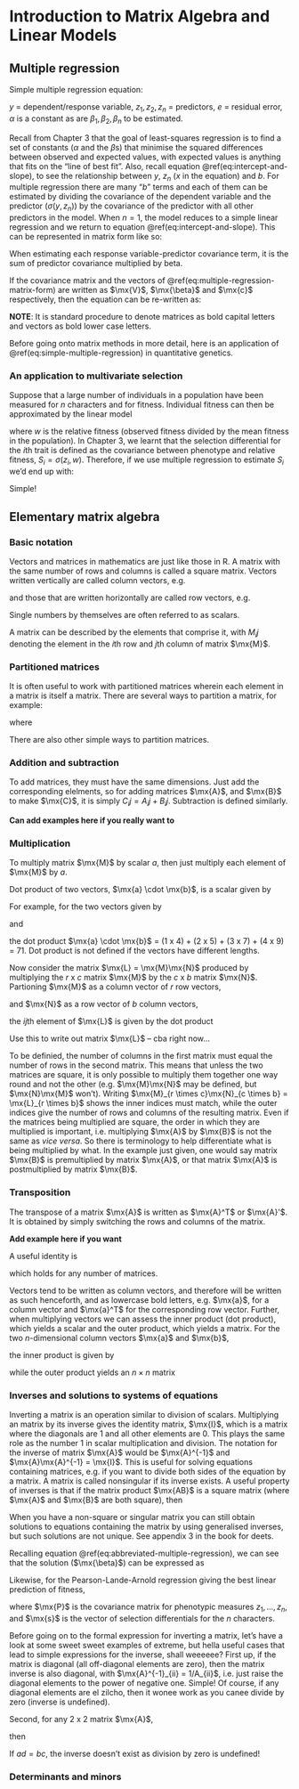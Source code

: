 # Introduction to Matrix Algebra and Linear Models

$$\newcommand{\mx}[1]{\mathbf{#1}}$$

## Multiple regression

Simple multiple regression equation:

\begin{equation}
	y = \alpha + \beta_1z_1 + \beta_2z_2 + \dots + \beta_nz_n + e
	(\#eq:simple-multiple-regression)
\end{equation}

$y$ = dependent/response variable, $z_1, z_2, z_n$ = predictors, $e$ = residual error, $\alpha$ is a constant as are $\beta_1, \beta_2, \beta_n$ to be estimated.

Recall from Chapter 3 that the goal of least-squares regression is to find a set of constants ($\alpha$ and the $\beta$s) that minimise the squared differences between observed and expected values, with expected values is anything that fits on the "line of best fit". Also, recall equation \@ref(eq:intercept-and-slope), to see the relationship between $y$, $z_n$ ($x$ in the equation) and $b$. For multiple regression there are many "$b$" terms and each of them can be estimated by dividing the covariance of the dependent variable and the predictor ($\sigma(y, z_n)$) by the covariance of the predictor with all other predictors in the model. When $n = 1$, the model reduces to a simple linear regression and we return to equation \@ref(eq:intercept-and-slope). This can be represented in matrix form like so:

\begin{equation}
	\begin{pmatrix}
		\sigma^2(z_1) & \sigma(z_1, z_n) & \dots & \sigma(z_1, z_n) \\
		\sigma(z_1, z_1) & \sigma^2(z_2) & \dots & \sigma(z_2, z_n) \\
		\vdots & \vdots & \ddots & \vdots \\
		\sigma(z_1, z_n) & \sigma(z_2, z_n) & \dots & \sigma^2(z_n)
	\end{pmatrix}
	\begin{pmatrix}
		\beta_1 \\
		\beta_2 \\
		\vdots \\
		\beta_n
	\end{pmatrix}
	=
	\begin{pmatrix}
		\sigma(y, z_1) \\
		\sigma(y, z_2) \\
		\vdots \\
		\sigma(y, z_n)
	\end{pmatrix}
	(\#eq:multiple-regression-matrix-form)
\end{equation}

When estimating each response variable-predictor covariance term, it is the sum of predictor covariance multiplied by beta.

If the covariance matrix and the vectors of \@ref(eq:multiple-regression-matrix-form) are written as $\mx{V}$, $\mx{\beta}$ and $\mx{c}$ respectively, then the equation can be re-written as:

\begin{equation}
	\mx{V\beta} = \mx{c}
	(\#eq:abbreviated-multiple-regression)
\end{equation}

__NOTE__: It is standard procedure to denote matrices as bold capital letters and vectors as bold lower case letters.

Before going onto matrix methods in more detail, here is an application of \@ref(eq:simple-multiple-regression) in quantitative genetics.

### An application to multivariate selection

Suppose that a large number of individuals in a population have been measured for $n$ characters and for fitness. Individual fitness can then be approximated by the linear model

\begin{equation}
	w = \alpha + \beta_1z_1 + \beta_2z_2 + ... + \beta_nz_n + e
	(\#eq:fitness-linear-model)
\end{equation}

where $w$ is the relative fitness (observed fitness divided by the mean fitness in the population). In Chapter 3, we learnt that the selection differential for the $i$th trait is defined as the covariance between phenotype and relative fitness, $S_i = \sigma(z_i, w)$. Therefore, if we use multiple regression to estimate $S_i$ we'd end up with:

\begin{equation}
	S_i = \beta_i\sigma^2(z_i) + \sum^n_{j \neq i} {\beta_j\sigma(z_i, z_j)}
	(\#eq:ith-selection-differential) 
\end{equation}

Simple!

## Elementary matrix algebra

### Basic notation
Vectors and matrices in mathematics are just like those in R. A matrix with the same number of rows and columns is called a square matrix. Vectors written vertically are called column vectors, e.g. 

\begin{equation}
	\mx{a} = 
	\begin{pmatrix}
		12 \\
		13 \\
		47
	\end{pmatrix}
	\notag
\end{equation}

and those that are written horizontally are called row vectors, e.g. 

\begin{equation}
	\mx{b} = 
	\begin{pmatrix}
		12 & 13 & 47
	\end{pmatrix}
	\notag
\end{equation}

Single numbers by themselves are often referred to as scalars.

A matrix can be described by the elements that comprise it, with $M_ij$ denoting the element in the $i$th row and $j$th column of matrix $\mx{M}$.

### Partitioned matrices

It is often useful to work with partitioned matrices wherein each element in a matrix is itself a matrix. There are several ways to partition a matrix, for example: 

\begin{equation}
	\mx{c} = 
	\begin{pmatrix}
		3 & 1 & 2 \\
		2 & 5 & 4 \\
		1 & 1 & 2
	\end{pmatrix}
	=
	\begin{pmatrix}
		3 & \vdots & 1 & 2 \\
		\dots & \dots & \dots & \dots \\
		2 & \vdots & 5 & 4 \\
		1 & \vdots & 1 & 2
	\end{pmatrix}
	=
	\begin{pmatrix}
		\mx{a} & \mx{b} \\
		\mx{d} & \mx{B}
	\end{pmatrix}
	\notag
\end{equation}

where 

\begin{equation}
	\mx{a} = 
	\begin{pmatrix}
		3
	\end{pmatrix}
	, 
	\mx{b} = 
	\begin{pmatrix}
		1 & 2
	\end{pmatrix}
	,
	\mx{d} = 
	\begin{pmatrix}
		2 \\
		1
	\end{pmatrix}
	,
	\mx{B}
	\begin{pmatrix}
		5 & 4 \\
		1 & 2
	\end{pmatrix}
	\notag
\end{equation}

There are also other simple ways to partition matrices. 

### Addition and subtraction

To add matrices, they must have the same dimensions. Just add the corresponding elelments, so for adding matrices $\mx{A}$, and $\mx{B}$ to make $\mx{C}$, it is simply $C_ij = A_ij + B_ij$. Subtraction is defined similarly.

__Can add examples here if you really want to__

### Multiplication

To multiply matrix $\mx{M}$ by scalar $a$, then just multiply each element of $\mx{M}$ by $a$.

Dot product of two vectors, $\mx{a} \cdot \mx{b}$, is a scalar given by

\begin{equation}
	\mx{a} \cdot \mx{b} = \sum^n_{i=1} {a_ib_i} \notag
\end{equation}

For example, for the two vectors given by

\begin{equation}
	\mx{a} = 
	\begin{pmatrix}
		1 \\
		2 \\
		3 \\ 
		4
	\end{pmatrix} 
	\notag
\end{equation}
and 
\begin{equation}
	\mx{b} = 
	\begin{pmatrix}
		4 & 5 & 7 & 9
	\end{pmatrix}
	\notag
\end{equation}

the dot product $\mx{a} \cdot \mx{b}$ = (1 x 4) + (2 x 5) + (3 x 7) + (4 x 9) = 71. Dot product is not defined if the vectors have different lengths.

Now consider the matrix $\mx{L} = \mx{M}\mx{N}$ produced by multiplying the $r$ x $c$ matrix $\mx{M}$ by the $c$ x $b$ matrix $\mx{N}$. Partioning $\mx{M}$ as a column vector of $r$ row vectors,

\begin{equation}
	\mx{M} = 
	\begin{pmatrix}
		\mx{m_1} \\
		\mx{m_2} \\
		\vdots \\
		\mx{m_r}
	\end{pmatrix} 
	where 
	\mx{m_i} = 
	\begin{pmatrix}
		M_{i1} & M_{i2} & \dots & M_{ic}
	\end{pmatrix}
	\notag
\end{equation}

and $\mx{N}$ as a row vector of $b$ column vectors,

\begin{equation}
	\mx{N} = 
	\begin{pmatrix}
		\mx{n_1} & \mx{n_2} & \dots & \mx{n_b}
	\end{pmatrix}
	where 
	\mx{n_j} = 
	\begin{pmatrix}
		N_{1j} \\
		N_{2j} \\
		\vdots \\
		N_{cj} \\
	\end{pmatrix} 
	\notag
\end{equation}

the $ij$th element of $\mx{L}$ is given by the dot product

\begin{equation}
	L_{ij} = \mx{m_i} \cdot \mx{n_j} = \sum^c_{k=1} {M_{ik}N_{kj}}
	(\#eq:matrix-multiplication-L)
\end{equation}

Use this to write out matrix $\mx{L}$ -- cba right now...

To be definied, the number of columns in the first matrix must equal the number of rows in the second matrix. This means that unless the two matrices are square, it is only possible to multiply them together one way round and not the other (e.g. $\mx{M}\mx{N}$ may be defined, but $\mx{N}\mx{M}$ won't). Writing $\mx{M}_{r \times c}\mx{N}_{c \times b} = \mx{L}_{r \times b}$ shows the inner indices must match, while the outer indices give the number of rows and columns of the resulting matrix. Even if the matrices being multiplied are square, the order in which they are multiplied is important, i.e. multiplying $\mx{A}$ by $\mx{B}$ is not the same as _vice versa_. So there is terminology to help differentiate what is being multiplied by what. In the example just given, one would say matrix $\mx{B}$ is premultiplied by matrix $\mx{A}$, or that matrix $\mx{A}$ is postmultiplied by matrix $\mx{B}$.

### Transposition

The transpose of a matrix $\mx{A}$ is written as $\mx{A}^T$ or $\mx{A}'$. It is obtained by simply switching the rows and columns of the matrix.

__Add example here if you want__

A useful identity is

\begin{equation}
	(\mx{A}\mx{B}\mx{C})^T = \mx{C}^T\mx{B}^T\mx{A}^T
	(\#eq:transpose-of-ABC)
\end{equation}

which holds for any number of matrices.

Vectors tend to be written as column vectors, and therefore will be written as such henceforth, and as lowercase bold letters, e.g. $\mx{a}$, for a column vector and $\mx{a}^T$ for the corresponding row vector. Further, when multiplying vectors we can assess the inner product (dot product), which yields a scalar and the outer product, which yields a matrix. For the two $n$-dimensional column vectors $\mx{a}$ and $\mx{b}$,

\begin{equation}
	\mx{a} = 
	\begin{pmatrix}
	a_1 \\
	\vdots \\
	a_n
	\end{pmatrix}

	\mx{b} = 
	\begin{pmatrix}
	b_1 \\
	\vdots \\
	b_n
	\end{pmatrix}
	\notag
\end{equation}

the inner product is given by

\begin{equation}
	\begin{pmatrix}
	a_1 & \dots & a_n
	\end{pmatrix}
	\begin{pmatrix}
	b_1 \\
	\vdots \\
	b_n
	\end{pmatrix}
	 
	= \mx{a}^T\mx{b} = \sum^n_{i=1} {a_ib_i}
	(\#eq:inner-product)
\end{equation}

while the outer product yields an $n \times n$ matrix

\begin{equation}
	\begin{pmatrix}
		a_1 \\
		\vdots \\
		a_n
	\end{pmatrix}
	\begin{pmatrix}
		b_1 & \dots & b_n
	\end{pmatrix}

	= \mx{a}\mx{b}^T = 

	\begin{pmatrix}
		a_1b_1 & a_1b_2 & \dots & a_1b_n \\
		a_2b_1 & a_2b_2 & \dots & a_2b_n \\
		\vdots & \vdots & \ddots & \vdots \\
		a_nb_1 & a_nb_2 & \dots & a_nb_n
	\end{pmatrix}
	(\#eq:outer-product)
\end{equation}

### Inverses and solutions to systems of equations

Inverting a matrix is an operation similar to division of scalars. Multiplying an matrix by its inverse gives the identity matrix, $\mx{I}$, which is a matrix where the diagonals are 1 and all other elements are 0. This plays the same role as the number 1 in scalar multiplication and division. The notation for the inverse of matrix $\mx{A}$ would be $\mx{A}^{-1}$ and $\mx{A}\mx{A}^{-1} = \mx{I}$. This is useful for solving equations containing matrices, e.g. if you want to divide both sides of the equation by a matrix. A matrix is called nonsingular if its inverse exists. A useful property of inverses is that if the matrix product $\mx{AB}$ is a square matrix (where $\mx{A}$ and $\mx{B}$ are both square), then

\begin{equation}
	(\mx{AB})^{-1} = \mx{B}^{-1}\mx{A}^{-1}
	(\#eq:inverse-of-square-matrix-product)
\end{equation}

When you have a non-square or singular matrix you can still obtain solutions to equations containing the matrix by using generalised inverses, but such solutions are not unique. See appendix 3 in the book for deets.

Recalling equation \@ref(eq:abbreviated-multiple-regression), we can see that the solution ($\mx{\beta}$) can be expressed as 

\begin{equation}
	\mx{\beta} = \mx{V}^{-1}\mx{c}
	(\#eq:beta-multiple-regression)
\end{equation}

Likewise, for the Pearson-Lande-Arnold regression giving the best linear prediction of fitness,

\begin{equation}
	\mx{\beta} = \mx{P}^{-1}\mx{s}
	(\#eq:beta-pearson-lande-arnold-regression)
\end{equation}

where $\mx{P}$ is the covariance matrix for phenotypic measures $z_1, ..., z_n$, and $\mx{s}$ is the vector of selection differentials for the $n$ characters.

Before going on to the formal expression for inverting a matrix, let's have a look at some sweet sweet examples of extreme, but hella useful cases that lead to simple expressions for the inverse, shall weeeeee? First up, if the matrix is diagonal (all off-diagonal elements are zero), then the matrix inverse is also diagonal, with $\mx{A}^{-1}_{ii} = 1/A_{ii}$, i.e. just raise the diagonal elements to the power of negative one. Simple! Of course, if any diagonal elements are el zilcho, then it wonee work as you canee divide by zero (inverse is undefined).

Second, for any 2 x 2 matrix $\mx{A}$,

\begin{equation}
	\mx{A} = 
	\begin{pmatrix}
		a & b \\
		c & d
	\end{pmatrix}
	\notag
\end{equation}

then 

\begin{equation}
	\mx{A}^{-1}
	= 
	\frac{1} {ad - bc}
	\begin{pmatrix}
		d & -b
		-c & a
	\end{pmatrix}
	(\#eq:inverse-of-twobytwo-matrix)
\end{equation}

If $ad = bc$, the inverse doesn't exist as division by zero is undefined! 

### Determinants and minors







